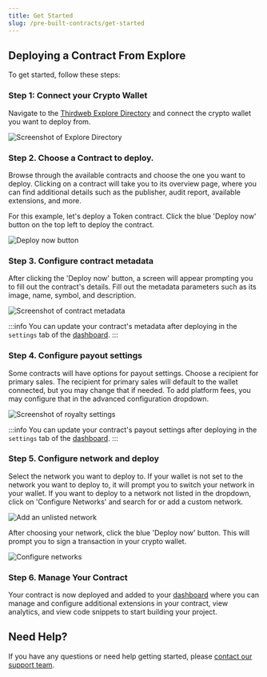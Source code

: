 ```yaml
---
title: Get Started
slug: /pre-built-contracts/get-started
---
```


## Deploying a Contract From Explore

To get started, follow these steps:

### Step 1: Connect your Crypto Wallet

Navigate to the [Thirdweb Explore Directory](https://thirdweb.com/explore) and connect the crypto wallet you want to deploy from.

![Screenshot of Explore Directory](./assets/explore-directory.png)

### Step 2. Choose a Contract to deploy.

Browse through the available contracts and choose the one you want to deploy. Clicking on a contract will take you to its overview page, where you can find additional details such as the publisher, audit report, available extensions, and more.

For this example, let's deploy a Token contract. Click the blue 'Deploy now' button on the top left to deploy the contract.

![Deploy now button](./assets/deploy-now.png)

### Step 3. Configure contract metadata

After clicking the 'Deploy now' button, a screen will appear prompting you to fill out the contract's details. Fill out the metadata parameters such as its image, name, symbol, and description.

![Screenshot of contract metadata](./assets/contract-metadata.png)

:::info
You can update your contract's metadata after deploying in the `settings` tab of the [dashboard](/dashboard).
:::

### Step 4. Configure payout settings

Some contracts will have options for payout settings. Choose a recipient for primary sales. The recipient for primary sales will default to the wallet connected, but you may change that if needed. To add platform fees, you may configure that in the advanced configuration dropdown.

![Screenshot of royalty settings](./assets/royalty-settings.png)

:::info
You can update your contract's payout settings after deploying in the `settings` tab of the [dashboard](/dashboard).
:::

### Step 5. Configure network and deploy

Select the network you want to deploy to. If your wallet is not set to the network you want to deploy to, it will prompt you to switch your network in your wallet. If you want to deploy to a network not listed in the dropdown, click on 'Configure Networks' and search for or add a custom network.

![Add an unlisted network](./assets/unlisted-network.png)

After choosing your network, click the blue 'Deploy now' button. This will prompt you to sign a transaction in your crypto wallet.

![Configure networks](./assets/configure-networks.png)

### Step 6. Manage Your Contract

Your contract is now deployed and added to your [dashboard](/dashboard) where you can manage and configure additional extensions in your contract, view analytics, and view code snippets to start building your project.

## Need Help?

If you have any questions or need help getting started, please [contact our support team](https://support.thirdweb.com).
